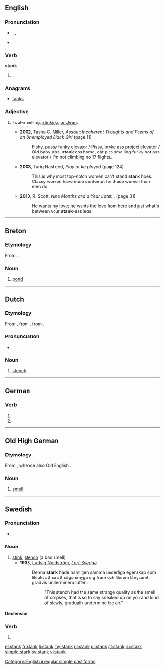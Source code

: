 ==English==

===Pronunciation===
* {{enPR|stăngk}}, {{IPA|/stæŋk/}}, {{SAMPA|/st{Nk/}}
* {{rhymes|æŋk}}

===Verb===
'''stank'''

# {{simple past of|stink}}

===Anagrams===
* [[tanks#English|tanks]]

===Adjective===
{{en-adj|-}}

# {{AAVE|slang|derogatory}} Foul-smelling, [[stink]]ing, [[unclean]].
#* '''2002''', Tasha C. Miller, ''Assout: Incoherent Thoughts and Poems of an Unemployed Black Girl'' (page 11)
#*: Fishy, pussy funky elevator / Pissy, broke ass project elevator / Old baby piss, '''stank''' ass horse, cat piss smelling funky hot ass elevator / I'm not climbing no 17 flights...
#* '''2003''', Tariq Nasheed, ''Play or be played'' (page 124)
#*: This is why most top-notch women can't stand '''stank''' hoes. Classy women have more contempt for these women than men do.
#* '''2010''', R. Scott, ''Nine Months and a Year Later...'' (page 31)
#*: He wants my love; he wants the love from here and just what's between your '''stank'''-ass legs.

[[Category:English irregular simple past forms]]

----

==Breton==

===Etymology===
From {{etyl|fro|br}} {{term|estanc|lang=fro}}.

===Noun===
{{head|br|noun|g=m}}

# [[pond]]

----

==Dutch==
===Etymology===
From {{etyl|dum|nl}} {{term|stanc|lang=dum}}, from {{etyl|odt|nl}} {{term|stank|lang=odt}}, from {{proto|Germanic|stankwaz|lang=nl}}.

===Pronunciation===
* {{rhymes|ɑŋk|lang=nl}}

===Noun===
{{nl-noun|m|stanken|stankje}}

# [[stench]]

----

==German==

===Verb===
{{head|de}}

# {{de-verb form of|stinken|1|s|v}}
# {{de-verb form of|stinken|3|s|v}}

----

==Old High German==

===Etymology===
From {{proto|Germanic|stankwaz|lang=goh}}, whence also Old English {{term|stenc|stenċ|lang=ang}}.

===Noun===
{{goh-noun|g=m}}

# [[smell]]

----

==Swedish==

===Pronunciation===
* {{audio|Sv-en stank.ogg|audio}}

===Noun===
{{sv-noun|g=c}}

# [[stink]], [[stench]]  (a bad smell)
#* '''1938''', [[w:Ludvig Nordström|Ludvig Nordström]], [http://runeberg.org/lortsvrg/kap5p4.html ''Lort-Sverige'']
#*: Denna '''stank''' hade nämligen samma underliga egenskap som liklukt att så att säga smyga sig fram och liksom långsamt, gradvis underminera luften.
#*:: "This stench had the same strange quality as the smell of corpses, that is so to say sneaked up on you and kind of slowly, gradually undermine the air."

====Declension====
{{sv-noun-reg-r-c|2=stanke}}

===Verb===
{{head|sv|verb form}}

# {{sv-verb-form-past|stinka}}

[[el:stank]]
[[fr:stank]]
[[li:stank]]
[[my:stank]]
[[nl:stank]]
[[pl:stank]]
[[pt:stank]]
[[ru:stank]]
[[simple:stank]]
[[sv:stank]]
[[vi:stank]]
